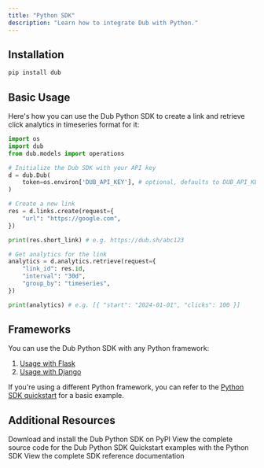 ```yaml
---
title: "Python SDK"
description: "Learn how to integrate Dub with Python."
---
```



## Installation

```bash
pip install dub
```

## Basic Usage

Here's how you can use the Dub Python SDK to create a link and retrieve click analytics in timeseries format for it:

```python
import os
import dub
from dub.models import operations

# Initialize the Dub SDK with your API key
d = dub.Dub(
    token=os.environ['DUB_API_KEY'], # optional, defaults to DUB_API_KEY
)

# Create a new link
res = d.links.create(request={
    "url": "https://google.com",
})

print(res.short_link) # e.g. https://dub.sh/abc123

# Get analytics for the link
analytics = d.analytics.retrieve(request={
    "link_id": res.id,
    "interval": "30d",
    "group_by": "timeseries",
})

print(analytics) # e.g. [{ "start": "2024-01-01", "clicks": 100 }]
```

<SdkUsageExamples />

## Frameworks

You can use the Dub Python SDK with any Python framework:

1. [Usage with Flask](/sdks/quickstart/flask)
2. [Usage with Django](/sdks/quickstart/django)

If you're using a different Python framework, you can refer to the [Python SDK quickstart](/sdks/quickstart/python) for a basic example.

## Additional Resources

<CardGroup cols={2}>
  <Card title="PyPI Package" icon="python" href="https://d.to/python/sdk">
    Download and install the Dub Python SDK on PyPI
  </Card>
  <Card
    title="Source Code"
    icon="github"
    href="https://github.com/dubinc/dub-python"
  >
    View the complete source code for the Dub Python SDK
  </Card>
  <Card
    title="Examples"
    icon="github"
    href="https://github.com/dubinc/examples/tree/main/python"
  >
    Quickstart examples with the Python SDK
  </Card>
  <Card
    title="SDK Reference"
    icon="book"
    iconType="solid"
    href="https://github.com/dubinc/dub-python/blob/main/README.md"
  >
    View the complete SDK reference documentation
  </Card>
</CardGroup>
